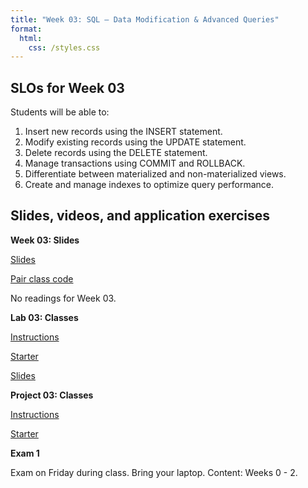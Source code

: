 ```yaml
---
title: "Week 03: SQL – Data Modification & Advanced Queries"
format: 
  html:
    css: /styles.css
---
```


## SLOs for Week 03

Students will be able to:

1.  Insert new records using the INSERT statement.
2.  Modify existing records using the UPDATE statement.
3.  Delete records using the DELETE statement.
4.  Manage transactions using COMMIT and ROLLBACK.
5.  Differentiate between materialized and non-materialized views.
6.  Create and manage indexes to optimize query performance.

## Slides, videos, and application exercises

:::::: slide-deck
**Week 03: Slides**

::: slides
[Slides](https://docs.google.com/presentation/d/1MHIPb67PUzT9cdGHwnfcYBP5MlFd6_wg44jWBtG3UGc/edit#slide=id.p)
:::

::: starter
[Pair class code](https://calvincollege-my.sharepoint.com/:f:/g/personal/vtn2_calvin_edu/EqWAkf_d_K9LhEMlAuJ6ibUBYDWKLhX2GuafwPg2AJWC3Q?e=YRLb30)
:::

::: reading
No readings for Week 03.
:::
::::::

<!-- ## Lab -->

:::::: lab
**Lab 03: Classes**

::: instructions
[Instructions](/labs/lab03.qmd)
:::

::: starter
[Starter](){target="_blank"}
:::

::: slides
[Slides](/slides/lab03-slides.qmd)
:::
::::::

<!-- ## Homework assignments -->

::::: homework
**Project 03: Classes**

::: instructions
[Instructions](/projects/proj03.qmd)
:::

::: starter
[Starter](){target="_blank"}
:::
:::::

::: exam
**Exam 1**

Exam on Friday during class. Bring your laptop. Content: Weeks 0 - 2.
:::
